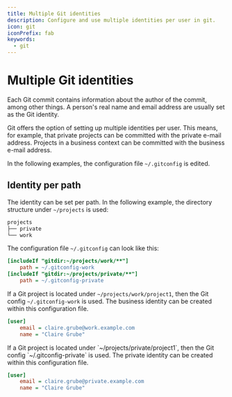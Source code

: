 ```yaml
---
title: Multiple Git identities
description: Configure and use multiple identities per user in git.
icon: git
iconPrefix: fab
keywords:
  - git
---
```


# Multiple Git identities

Each Git commit contains information about the author of the commit, among other things.
A person's real name and email address are usually set as the Git identity.

Git offers the option of setting up multiple identities per user.
This means, for example, that private projects can be committed with the private e-mail address.
Projects in a business context can be committed with the business e-mail address.

In the following examples, the configuration file `~/.gitconfig` is edited.

## Identity per path

The identity can be set per path.
In the following example, the directory structure under `~/projects` is used:

```txt
projects
├── private
└── work
```

The configuration file `~/.gitconfig` can look like this:

```ini variant='file' filePath='~/.gitconfig' id='gitconfig'
[includeIf "gitdir:~/projects/work/**"]
    path = ~/.gitconfig-work
[includeIf "gitdir:~/projects/private/**"]
    path = ~/.gitconfig-private
```

<Tabs id="projects">
  <TabItem title="Project in <code>~/projects/work</code>">

If a Git project is located under `~/projects/work/project1`, then the Git config `~/.gitconfig-work` is used.
The business identity can be created within this configuration file.

```ini variant='file' filePath='~/.gitconfig-work' id='gitconfig-work'
[user]
    email = claire.grube@work.example.com
    name = "Claire Grube"
```

  </TabItem>
  <TabItem title="Project in <code>~/projects/private</code>">
If a Git project is located under `~/projects/private/project1`, then the Git config `~/.gitconfig-private` is used.
The private identity can be created within this configuration file.

```ini variant='file' filePath='~/.gitconfig-private' id='gitconfig-private'
[user]
    email = claire.grube@private.example.com
    name = "Claire Grube"
```

  </TabItem>
</Tabs>

